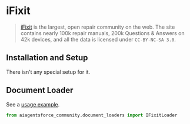 # iFixit

>[iFixit](https://www.ifixit.com) is the largest, open repair community on the web. The site contains nearly 100k 
> repair manuals, 200k Questions & Answers on 42k devices, and all the data is licensed under `CC-BY-NC-SA 3.0`.

## Installation and Setup

There isn't any special setup for it.

## Document Loader

See a [usage example](/docs/integrations/document_loaders/ifixit).

```python
from aiagentsforce_community.document_loaders import IFixitLoader
```
